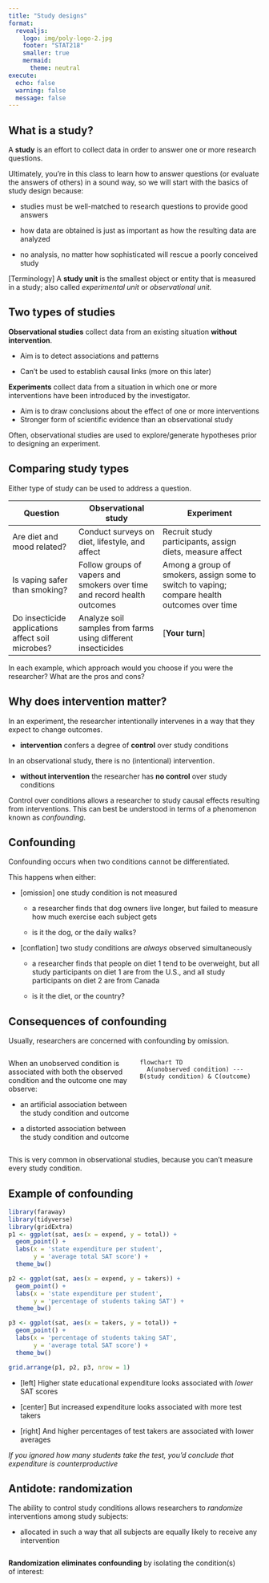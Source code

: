 ```yaml
---
title: "Study designs"
format: 
  revealjs:
    logo: img/poly-logo-2.jpg
    footer: "STAT218"
    smaller: true
    mermaid:
      theme: neutral
execute: 
  echo: false
  warning: false
  message: false
---
```


## What is a study?

A **study** is an effort to collect data in order to answer one or more research questions.

Ultimately, you're in this class to learn how to answer questions (or evaluate the answers of others) in a sound way, so we will start with the basics of study design because:

-   studies must be well-matched to research questions to provide good answers

-   how data are obtained is just as important as how the resulting data are analyzed

-   no analysis, no matter how sophisticated will rescue a poorly conceived study

\[Terminology\] A **study unit** is the smallest object or entity that is measured in a study; also called *experimental unit* or *observational unit.*

## Two types of studies

**Observational studies** collect data from an existing situation **without intervention**.

-   Aim is to detect associations and patterns

-   Can't be used to establish causal links (more on this later)

**Experiments** collect data from a situation in which one or more interventions have been introduced by the investigator.

-   Aim is to draw conclusions about the effect of one or more interventions
-   Stronger form of scientific evidence than an observational study

Often, observational studies are used to explore/generate hypotheses prior to designing an experiment.

## Comparing study types

Either type of study can be used to address a question.

| Question                                          | Observational study                                                      | Experiment                                                                                   |
|-------------------|------------------------|-----------------------------|
| Are diet and mood related?                        | Conduct surveys on diet, lifestyle, and affect                           | Recruit study participants, assign diets, measure affect                                     |
| Is vaping safer than smoking?                     | Follow groups of vapers and smokers over time and record health outcomes | Among a group of smokers, assign some to switch to vaping; compare health outcomes over time |
| Do insecticide applications affect soil microbes? | Analyze soil samples from farms using different insecticides             | \[**Your turn**\]                                                                            |

In each example, which approach would you choose if you were the researcher? What are the pros and cons?

## Why does intervention matter?

In an experiment, the researcher intentionally intervenes in a way that they expect to change outcomes.

-   **intervention** confers a degree of **control** over study conditions

<!-- -   by controlling study conditions so that interventions are the only source of systematic variation in outcomes, one can study the **causal effects** of intervention -->

In an observational study, there is no (intentional) intervention.

-   **without intervention** the researcher has **no control** over study conditions

<!-- -   outcomes may vary due to conditions not measured in the study, so **no causal effects** can be observed with certainty -->

Control over conditions allows a researcher to study causal effects resulting from interventions. This can best be understood in terms of a phenomenon known as *confounding*.

## Confounding

Confounding occurs when two conditions cannot be differentiated.

This happens when either:

-   \[omission\] one study condition is not measured

    -   a researcher finds that dog owners live longer, but failed to measure how much exercise each subject gets

    -   is it the dog, or the daily walks?

-   \[conflation\] two study conditions are *always* observed simultaneously

    -   a researcher finds that people on diet 1 tend to be overweight, but all study participants on diet 1 are from the U.S., and all study participants on diet 2 are from Canada

    -   is it the diet, or the country?

## Consequences of confounding

Usually, researchers are concerned with confounding by omission.

::: columns
::: {.column width="0.4"}
When an unobserved condition is associated with both the observed condition and the outcome one may observe:

-   an artificial association between the study condition and outcome

-   a distorted association between the study condition and outcome
:::

::: {.column width="0.6"}
```mermaid
flowchart TD
  A(unobserved condition) --- B(study condition) & C(outcome) 
```
:::
:::

This is very common in observational studies, because you can't measure every study condition.

## Example of confounding

```r
library(faraway)
library(tidyverse)
library(gridExtra)
p1 <- ggplot(sat, aes(x = expend, y = total)) + 
  geom_point() + 
  labs(x = 'state expenditure per student', 
       y = 'average total SAT score') +
  theme_bw()

p2 <- ggplot(sat, aes(x = expend, y = takers)) + 
  geom_point() + 
  labs(x = 'state expenditure per student', 
       y = 'percentage of students taking SAT') +
  theme_bw()

p3 <- ggplot(sat, aes(x = takers, y = total)) + 
  geom_point() + 
  labs(x = 'percentage of students taking SAT', 
       y = 'average total SAT score') +
  theme_bw()

grid.arrange(p1, p2, p3, nrow = 1)
```

-   \[left\] Higher state educational expenditure looks associated with *lower* SAT scores

-   \[center\] But increased expenditure looks associated with more test takers

-   \[right\] And higher percentages of test takers are associated with lower averages

*If you ignored how many students take the test, you'd conclude that expenditure is counterproductive*

## Antidote: randomization

The ability to control study conditions allows researchers to *randomize* interventions among study subjects:

-   allocated in such a way that all subjects are equally likely to receive any intervention

::: columns
**Randomization eliminates confounding** by isolating the condition(s) of interest:

::: {.column width="0.6"}
-   interventions are independent of extraneous conditions ⟹ no association possible

-   if outcomes differ systematically according to the intervention, you can be certain that it is not an artifact
:::

::: {.column width="0.4"}
```mermaid
flowchart TD
  A(unobserved condition) x-.-x B(study condition)
  A --- C(outcome)
```
:::
:::

Extraneous conditions *may* still be associated with outcomes and add noise — well-thought-out experiments find ways to reduce this.

<!-- ## Confounding in experiments -->

<!-- *Caveat: randomized experiments are not immune from confounding.* -->

<!-- Consider a randomized trial to evaluate the effectiveness of smoking cessation aids. -->

<!-- |                   | Varenicline | Bupropion   | Placebo     | -->

<!-- |-------------------|-------------|-------------|-------------| -->

<!-- | Group size        | 352         | 329         | 344         | -->

<!-- | Completed therapy | 259 (73.6%) | 225 (68.4%) | 215 (62.5%) | -->

<!-- If the results are analyzed based only on participants that completed the therapy, confounding could distort results: -->

<!-- -   underlying differences among participants may be associated with both persistence and success -->

## Practical consequences

The ability to randomize interventions in experiments means:

-   observed associations are independent of extraneous factors

-   results can support causal inferences

The absence of randomization in observational studies means:

-   confounding is always possible

-   results may be misleading

Usually, *observational studies are considered weaker forms of scientific evidence than experiments*, with some caveats:

-   a large volume of independent observational studies pointing to the same conclusions may be more convincing than a few narrow experiments

-   observational studies may provide better evidence under real world conditions than available experimental data

## Common study designs

Studies can be designed to investigate outcomes in a variety of ways, regardless of whether study conditions include intervention. Many study designs originate in clinical medicine — the following are among the most common.

::: columns
::: {.column width="0.5"}
In **prospective** studies participants are recruited *before* developing a condition

![](img/prospective-diagram.png){width="400" height="184"}
:::

::: {.column width="0.5"}
In **retrospective** studies participants are recruited *after* developing a condition

![](img/retrospective-diagram.png){width="400" height="184"}
:::
:::

These terms usually refer to observational studies; experiments are typically prospective in nature, since one recruits participants *before* administering an intervention.

## Example study

Imagine following this year's Cal Poly freshmen (a "cohort") and comparing four-year graduation (outcome) rates between those that participated in a new orientation activity and those that didn't. This would be:

-   prospective if an observational study

<!-- -->

-   an experiment if students were assigned to participate or not

*Can you change the example so that it's a retrospective study?*

## Experimental designs

A **treatment** is an experimental intervention; the **design** of an experiment refers to how treatments are allocated to study units.

The most basic design is:

-   \[balanced\] each treatment is replicated an equal number of times

-   \[randomized\] treatments are allocated completely at random to study units

-   \[no crossover\] each study unit receives exactly one treatment

We'll call this a **completely randomized design**. It's the only kind of experimental design we're going to consider in STAT218.

There are many other designs that we won't discuss (but see STAT313); these are all about improving experimental efficiency by controlling extraneous variation.

## Blinding

The terms *single-blind* and *double-blind* refer to experiments with human subjects, typically in clinical studies.

In a **single-blind** study, participants are unaware of which treatment they receive.

-   Example: in a case-control study, one group of patients is given a new medicine and the other is given a saline solution administered under identical conditions
-   Idea: controls for placebo effect

In a **double-blind** study, both participants *and* investigators are unaware of which treatments are administered.

-   Example: same as above, but now the person administering the doses is unaware of which are medicine and which are saline
-   Idea: controls for unconscious influence on outcome by researchers (*e.g.,* attend more carefully and compassionately to patients receiving medicine out of concern for side-effects)

## Data collection

We will discuss data collection in more depth later, but the way that study units are obtained, independently of the type of study or design, determines the breadth of conclusions supported by the results, depending on whether study units chosen are representative of a larger collection.

The gold standard is a *simple random sample* of units selected from a larger collection:

-   every unit in the larger collection has an equal chance of being selected

-   easier said than done --- failure to obtain a random sample is one of the most common study flaws

For now we will set the issue of sampling aside.

## Considerations in creating a study

-   The research question should be motivated by science, not statistics.

-   You may have to work within limitations:

    -   The design that best aligns with the question may not be possible or practical.

    -   An experiment might give the strongest evidence but not be feasible or ethical.

-   A plan should be in place for *all* of the following:

    -   how to obtain/recruit study units/participants

    -   how many to obtain/recruit and how to ensure that target is met

    -   protocol for allocating treatment

    -   collecting data and measuring outcomes

    -   contingencies for dropout/failure to ensure the study yields results

    -   data handling and data analysis

    -   how results will be used

## Study design in STAT218

In STAT218 you are expected to be fluent with study design concepts, but of course won't actually carry out an end-to-end study.

-   \[L1\] design a data collection scheme based on simple random sampling or simple experimental designs

-   \[L2\] distinguish between observational studies and experiments and understand the limitations (practical and consequential) of each

## Case study: LEAP

Learning early about peanut allergy (LEAP) study:

-   640 infants in UK with eczema, egg allergy, or both enrolled; 530 passed a skin test showing no peanut allergy

-   each infant randomly assigned to peanut consumption and peanut avoidance groups

    -   peanut consumption: fed 6g peanut protein daily until 5 years old

    -   peanut avoidance: no peanut consumption until 5 years old

-   at 5 years old, oral food challenge (OFC) allergy test administered

    -   PASS: no allergy detected

    -   FAIL: allergy detected

*What kind of study is this? Experiment or observational study? Retrospective, prospective, or neither?*

## Case study: LEAP

::: columns
::: {.column width="0.5"}
![Tabular summary of LEAP results.](img/leap-1.png){width="300"}
:::

::: {.column width="0.5"}
![Graphical summary of LEAP results.](img/leap-2.png){width="\"300"}
:::
:::

-   Does peanut avoidance/consumption appear associated with developing an allergy?

-   If so, does the study provide evidence that early exposure likely reduces the chance of developing an allergy by 5 years of age?

-   What calculation could you perform to summarize the difference between study groups?
